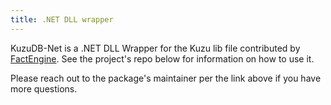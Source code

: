 ```yaml
---
title: .NET DLL wrapper
---
```



KuzuDB-Net is a .NET DLL Wrapper for the Kuzu lib file contributed by
[FactEngine](https://factengine.ai/). See the project's repo below for information on how to use it.

<LinkCard
  title=".NET DLL Wrapper for Kuzu lib file"
  description="The .NET package is maintained independently by an external contributor."
  href="https://github.com/FactEngineCommunity/KuzuDB-DotNetInterface"
/>

Please reach out to the package's maintainer per the link above if you have more questions.
